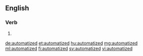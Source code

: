 ==English==

===Verb===
{{head|en|verb form}}

# {{en-past of|automatize}}

[[de:automatized]]
[[et:automatized]]
[[hu:automatized]]
[[mg:automatized]]
[[ml:automatized]]
[[fi:automatized]]
[[sv:automatized]]
[[vi:automatized]]